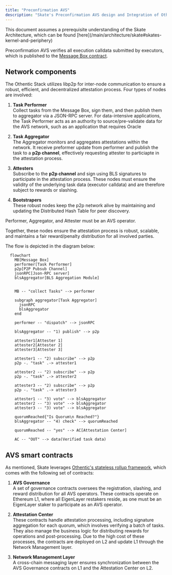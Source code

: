 ```yaml
---
title: "Preconfirmation AVS"
description: "Skate's Preconfirmation AVS design and Integration of Othentic's stateless rollup framework"
---
```


<Note>
  This document assumes a prerequisite understanding of the Skate Architecture, which can be found [here](/main/architecture/skate#skates-kernel-and-periphery)
</Note>

Preconfirmation AVS verifies all execution calldata submitted by executors, which is published to the [Message Box contract](/main/architecture/kernel#kernel-components). 


## Network components

The Othentic Stack utilizes libp2p for inter-node communication to ensure a robust, efficient, and decentralized attestation process. Four types of nodes are involved:

1. **Task Performer**<br/>
  Collect tasks from the Message Box, sign them, and then publish them to aggregator via a JSON-RPC server. For data-intensive applications, the Task Performer acts as an authority to source/pre-validate data for the AVS network, such as an application that requires Oracle

2. **Task Aggregator**<br/>
  The Aggregator monitors and aggregates attestations within the network. It receive preformer update from performer and publish the task to a **p2p channel**, effectively requesting attester to particiapte in the attestation process.

3. **Attesters**<br/>
  Subscribe to the **p2p channel** and sign using BLS signatures to participate in the attestation process. These nodes must ensure the validity of the underlying task data (executor calldata) and are therefore subject to rewards or slashing.

4. **Bootstrapers**<br/>
  These robust nodes keep the p2p network alive by maintaining and updating the Distributed Hash Table for peer discovery.

<Note>
  Performer, Aggregator, and Attester must be an AVS operator.
</Note>

Together, these nodes ensure the attestation process is robust, scalable, and maintains a fair reward/penalty distribution for all involved parties.

The flow is depicted in the diagram below:

<Card title="AVS Flow Diagram">

```mermaid
  flowchart 
    MB[Message Box]
    performer[Task Performer]
    p2p[P2P Pubsub Channel]
    jsonRPC[Json-RPC server]
    blsAggregator[BLS Aggregation Module]


    MB -- "collect Tasks" --> performer

    subgraph aggregator[Task Aggregator]
      jsonRPC
      blsAggregator
    end

    performer -- "dispatch" --> jsonRPC

    blsAggregator -- "1) publish" --> p2p

    attester1[Attester 1]
    attester2[Attester 2]
    attester3[Attester 3]

    attester1 -- "2) subscribe" --> p2p
    p2p -. "task" .-> attester1

    attester2 -- "2) subscribe" --> p2p
    p2p -. "task" .-> attester2

    attester3 -- "2) subscribe" --> p2p
    p2p -. "task" .-> attester3

    attester1 -- "3) vote" --> blsAggregator
    attester2 -- "3) vote" --> blsAggregator
    attester3 -- "3) vote" --> blsAggregator

    quorumReached{"Is Quorum\n Reached?"}
    blsAggregator -- "4) check" --> quorumReached

    quorumReached -- "yes" --> AC[Attestation Center]

    AC -- "OUT" --> data(Verified task data)
```
</Card>


## AVS smart contracts

As mentioned, Skate leverages [Othentic's stateless rollup framework](https://othentic.gitbook.io/main/stateless-rollup-framework/abstract), which comes with the following set of contracts:

1. **AVS Governance**<br/>
  A set of governance contracts oversees the registration, slashing, and reward distribution for all AVS operators. These contracts operate on Ethereum L1, where all EigenLayer restakers reside, as one must be an EigenLayer staker to participate as an AVS operator.
1. **Attestation Center**<br/>
  These contracts handle attestation processing, including signature aggregation for each quorum, which involves verifying a batch of tasks. They also manage the business logic for distributing rewards for operations and post-processing. Due to the high cost of these processes, the contracts are deployed on L2 and update L1 through the Network Management layer.

1. **Network Management Layer**<br/>
  A cross-chain messaging layer ensures synchronization between the AVS Governance contracts on L1 and the Attestation Center on L2.

